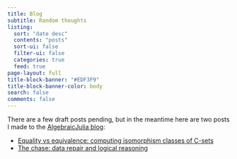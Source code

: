 ```yaml
---
title: Blog
subtitle: Random thoughts
listing:
  sort: "date desc"
  contents: "posts"
  sort-ui: false
  filter-ui: false
  categories: true
  feed: true
page-layout: full
title-block-banner: "#EDF3F9"
title-block-banner-color: body
search: false
comments: false
---
```


There are a few draft posts pending, but in the meantime here are two posts I 
made to the [AlgebraicJulia blog](https://www.algebraicjulia.org/blog/):

- [Equality vs equivalence: computing isomorphism classes of C-sets](https://www.algebraicjulia.org/blog/post/2022/01/cset-automorphisms/)
- [The chase: data repair and logical reasoning](https://www.algebraicjulia.org/blog/post/2022/06/chase/)